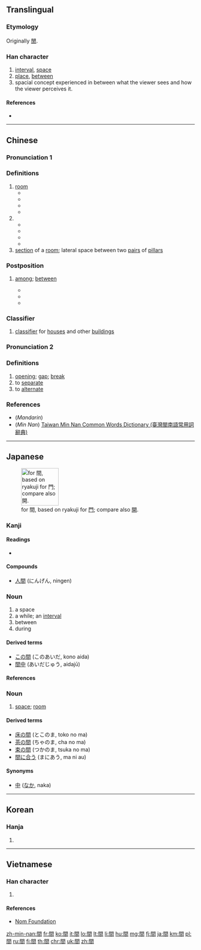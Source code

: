 {{also|间|閒|閑}}<!-- may be replaced by zh-forms -->
==Translingual==
{{stroke order|type=bw|strokes=12}}

===Etymology===
Originally [[閒]].

===Han character===
{{Han char|rn=169|rad=門|as=04|sn=12|four=77607|canj=ANA|ids=⿵門日}}

# [[interval]], [[space]]
# [[place]], [[between]]
# spacial concept experienced in between what the viewer sees and how the viewer perceives it.

====References====
* {{Han ref|kx=1333.010|dkj=41249|dj=1839.010|hdz=74288.060|uh=9593|ud=38291|bh=B6A1|bd=46753}}

----

==Chinese==
{{zh-forms|s=间}}

===Pronunciation 1===
{{zh-pron
|m=jiān,jiǎn
|c=gaan1
|h=
|mn=king/kan/kàn
|mn_note=king - vernacular, kan, kàn - literary
|w=
|mc=y
|oc=y
|ma=zh-jiān.ogg
|cat=n,post,cls
}}

===Definitions===
# [[room]]
#* {{zh-l|房間|room}}
#* {{zh-l|衛生間|bathroom, toilet}}
#* {{zh-l|衣帽間|cloakroom}}
#* {{zh-l|雙人間|double room}}
# {{non-gloss definition|within a definite time period or place}}
#* {{zh-l|時間|time, period}}
#* {{zh-l|晚間|evening, night}}
#* {{zh-l|世間|world, earth}}
#* {{zh-l|空間|space}}
# [[section]] of a [[room]]; lateral space between two [[pairs]] of [[pillars]]

===Postposition===
{{zh-post}}

# {{senseid|zh|among}} [[among]]; [[between]]
#* {{zh-usex|小 鳥 們 在 樹枝 '''間''' 唱 歌。|The birds were singing '''among''' the branches of the tree.}}
#* {{zh-usex|兩 個 公司 '''間''' 的 談判 非常 成功。|The negotiations '''between''' the two companies were successful.}}
#* {{zh-usex|兩 點 '''間''' 直線 最 短。|The shortest distance '''between''' two points is a straight line.}}

===Classifier===
{{zh-cls|t|pin=jiān|pint=jian1|tra=間|sim=间}}

# [[classifier]] for [[house|houses]] and other [[building|buildings]]

===Pronunciation 2===
{{zh-pron
|m=jiàn
|c=gaan3
|cat=n
}}

===Definitions===
# [[opening]]; [[gap]]; [[break]]
# to [[separate]]
# to [[alternate]]

===References===
* (''Mandarin'') {{cite web|url=http://dict.revised.moe.edu.tw/cgi-bin/newDict/dict/index.html|title=間|work=Guoyu Cidian On-line Mandarin Dictionary (國語辭典)|language=Mandarin|accessdate=2011-10-19}}
* (''Min Nan'') [http://twblg.dict.edu.tw/holodict_new/result_detail.jsp?n_no=9175&curpage=1&sample=%E9%96%93&radiobutton=1&querytarget=1&limit=20&pagenum=2&rowcount=39 Taiwan Min Nan Common Words Dictionary (臺灣閩南語常用詞辭典)]

----

==Japanese==
[[File:Japanese ryakuji KAN.png|thumb|right|100px|{{w|Ryakuji}} for 間, based on ryakuji for [[門#Japanese|門]]; compare also [[開#Japanese|開]].]]

===Kanji===
{{ja-kanji|grade=2|rs=門04}}

====Readings====
* {{ja-readings|goon=[[けん]] (ken)|kanon=[[かん]] (kan)|kun=[[あいだ]] (aida), [[ま]] (ma), [[あい]] (ai)|nanori=[[ちか]] (chika)}}

====Compounds====
* [[人間]] (にんげん, ningen)

===Noun===
{{ja-noun|あいだ}}

# a space
# a while; an [[interval]]
# between
# during

====Derived terms====
* [[この間]] (このあいだ, kono aida)
* [[間中]] (あいだじゅう, aidajū)

====References====
{{ja-kref
|ku=2054
|shift=8ad4
|jis=3456
|euc=B4D6
|freq=33
|nelson=4949
|newnelson=6391
|halpern=3323
|kld=2094
|heisig=1620
|tuttle=8e4.3
}}

===Noun===
{{ja-noun|ま}}

# [[space]]; [[room]]

====Derived terms====
* [[床の間]] (とこのま, toko no ma)
* [[茶の間]] (ちゃのま, cha no ma)
* [[束の間]] (つかのま, tsuka no ma)
* [[間に合う]] (まにあう, ma ni au)

====Synonyms====
* [[中]] ([[なか]], naka)

----

==Korean==

===Hanja===
{{ko-hanja|hangeul=간|rv=gan|mr=kan|y=kan|eumhun=사이|ehrv=sai|ehmr=sai}}

# {{defn|lang=ko|sort=門04}}

----

==Vietnamese==

===Han character===
{{vi-hantu|[[gian]], [[dán]], [[gián]]|rs=門04}}

# {{defn|lang=vi|sort=門04}}

====References====
* [http://nomfoundation.org/common/nom_details.php?codepoint=9593&img=1 Nom Foundation]

[[zh-min-nan:間]]
[[fr:間]]
[[ko:間]]
[[it:間]]
[[lo:間]]
[[lt:間]]
[[li:間]]
[[hu:間]]
[[mg:間]]
[[fj:間]]
[[ja:間]]
[[km:間]]
[[pl:間]]
[[ru:間]]
[[fi:間]]
[[th:間]]
[[chr:間]]
[[uk:間]]
[[zh:間]]